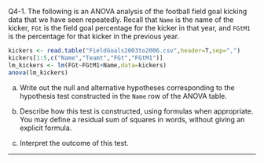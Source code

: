 \if \QLABELS1 Q4-1. \fi
The following is an ANOVA analysis of the football field goal kicking data that we have seen repeatedly.
Recall that `Name` is the name of the kicker, `FGt` is the field goal percentage for the kicker in that year, and `FGtM1` is the percentage for that kicker in the previous year.
```r
kickers <- read.table("FieldGoals2003to2006.csv",header=T,sep=",")
kickers[1:5,c("Name","Teamt","FGt","FGtM1")]
lm_kickers <- lm(FGt~FGtM1+Name,data=kickers)
anova(lm_kickers)
```
(a) Write out the null and alternative hypotheses corresponding to the hypothesis test constructed in the `Name` row of the ANOVA table.

(b) Describe how this test is constructed, using formulas when appropriate. You may define a residual sum of squares in words, without giving an explicit formula.


(c) Interpret the outcome of this test.

--------------

